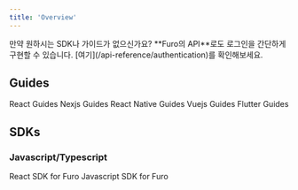 ```yaml
---
title: 'Overview'
---
```


<Note>
  만약 원하시는 SDK나 가이드가 없으신가요? **Furo의 API**로도 로그인을 간단하게
  구현할 수 있습니다. [여기](/api-reference/authentication)를 확인해보세요.
</Note>

## Guides

<CardGroup cols={2}>
  <Card title="React" icon="react" href="/sdks/guides/react">
    React Guides
  </Card>
  <Card title="Nextjs" icon="react" href="/sdks/guides/next">
    Nexjs Guides
  </Card>
  <Card title="React-Native" icon="react" href="/sdks/guides/react-native">
    React Native Guides
  </Card>
  <Card title="Vuejs" icon="vuejs" href="/sdks/guides/vue">
    Vuejs Guides
  </Card>
  <Card title="Flutter" icon="google" href="/sdks/guides/flutter">
    Flutter Guides
  </Card>
</CardGroup>

## SDKs

### Javascript/Typescript

<CardGroup cols={2}>
  <Card title="React" icon="react" href="/sdks/react/furoProvider">
    React SDK for Furo
  </Card>
  <Card title="Javascript" icon="js" href="/sdks/javascript/window.furo">
    Javascript SDK for Furo
  </Card>
</CardGroup>
